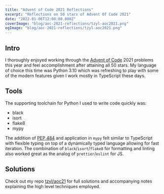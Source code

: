 ```yaml
---
title: "Advent of Code 2021 Reflections"
excerpt: "Reflections on 50 stars of Advent Of Code 2021"
date: "2022-01-06T12:00:00.000Z"
coverImage: "blog/aoc-2021-reflections/tzyl-aoc2021.png"
ogImage: "blog/aoc-2021-reflections/tzyl-aoc2021.png"
---
```


## Intro

I thoroughly enjoyed working through the [Advent of Code] 2021 problems this
year and feel accomplishment after attaining all 50 stars. My language of choice
this time was Python 3.10 which was refreshing to play with some of the modern
features given I work mostly in TypeScript these days.

## Tools

The supporting toolchain for Python I used to write code quickly was:

- black
- isort
- flake8
- mypy

The addition of [PEP 484] and application in `mypy` felt similar to TypeScript
with flexible typing on top of a dynamically typed language allowing for fast
iteration. The combination of `black`/`isort`/`flake8` for formatting and
linting also worked great as the analog of `prettier`/`eslint` for JS.

## Solutions

Check out my repo [tzyl/aoc21] for full solutions and accompanying notes
explaining the high level techniques employed.

[advent of code]: https://adventofcode.com
[pep 484]: https://www.python.org/dev/peps/pep-0484
[tzyl/aoc21]: https://github.com/tzyl/aoc21
